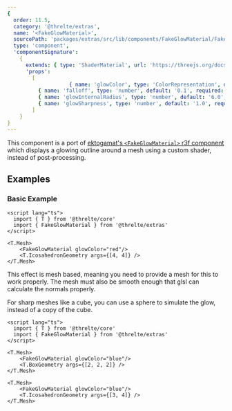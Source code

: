 ```yaml
---
{
  order: 11.5,
  category: '@threlte/extras',
  name: '<FakeGlowMaterial>',
  sourcePath: 'packages/extras/src/lib/components/FakeGlowMaterial/FakeGlowMaterial.svelte',
  type: 'component',
  'componentSignature':
    {
      extends: { type: 'ShaderMaterial', url: 'https://threejs.org/docs/index.html#api/en/materials/ShaderMaterial' },
      'props':
        [
					{ name: 'glowColor', type: 'ColorRepresentation', default: '"green"', required: false },
          { name: 'falloff', type: 'number', default: '0.1', required: false, description: 'Controls the value of the Falloff effect. Ranges from 0.0 to 1.0.' },
          { name: 'glowInternalRadius', type: 'number', default: '6.0', required: false, description: 'Controls the internal glow radius. Ranges from -1.0 to 1.0. Set a darker color to get the fresnel effect only.' },
          { name: 'glowSharpness', type: 'number', default: '1.0', required: false }
        ]
    }
}
---
```


This component is a port of [ektogamat's `<FakeGlowMaterial>` r3f component](https://github.com/ektogamat/fake-glow-material-r3f)
which displays a glowing outline around a mesh using a custom shader, instead of post-processing.

<Example path="extras/fake-glow-material" />

## Examples

### Basic Example

```svelte title="FakeGlowMaterial.svelte"
<script lang="ts">
  import { T } from '@threlte/core'
  import { FakeGlowMaterial } from '@threlte/extras'
</script>

<T.Mesh>
	<FakeGlowMaterial glowColor="red"/>
	<T.IcosahedronGeometry args={[4, 4]} />
</T.Mesh>
```

This effect is mesh based, meaning you need to provide a mesh for this to work properly.
The mesh must also be smooth enough that glsl can calculate the normals properly.

For sharp meshes like a cube, you can use a sphere to simulate the glow, instead of a copy of the cube.

```svelte title="FakeGlowMaterialCube.svelte"
<script lang="ts">
  import { T } from '@threlte/core'
  import { FakeGlowMaterial } from '@threlte/extras'
</script>

<T.Mesh>
	<FakeGlowMaterial glowColor="blue"/>
	<T.BoxGeometry args={[2, 2, 2]} />
</T.Mesh>

<T.Mesh>
	<FakeGlowMaterial glowColor="blue"/>
	<T.IcosahedronGeometry args={[3, 4]} />
</T.Mesh>
```
